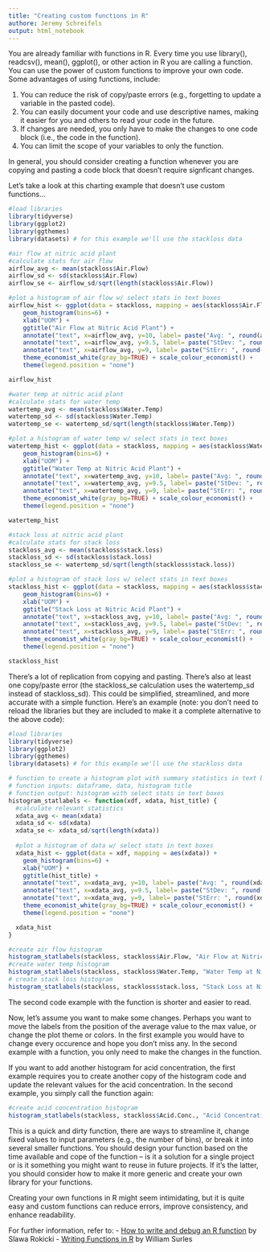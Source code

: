 ---
title: "Creating custom functions in R"
authore: Jeremy Schreifels
output: html_notebook
---

You are already familiar with functions in R. Every time you use library(), readcsv(), mean(), ggplot(), or other action in R you are calling a function. You can use the power of custom functions to improve your own code. Some advantages of using functions, include:

1. You can reduce the risk of copy/paste errors (e.g., forgetting to update a variable in the pasted code).
2. You can easily  document your code and use descriptive names, making it easier for you and others to read your code in the future.
3. If changes are needed, you only have to make the changes to one code block (i.e., the code in the function).
4. You can limit the scope of your variables to only the function.

In general, you should consider creating a function whenever you are copying and pasting a code block that doesn't require signficant changes. 

Let's take a look at this charting example that doesn't use custom functions...

```{r}
#load libraries
library(tidyverse)
library(ggplot2)
library(ggthemes)
library(datasets) # for this example we'll use the stackloss data

#air flow at nitric acid plant
#calculate stats for air flow
airflow_avg <- mean(stackloss$Air.Flow)
airflow_sd <- sd(stackloss$Air.Flow)
airflow_se <- airflow_sd/sqrt(length(stackloss$Air.Flow))

#plot a histogram of air flow w/ select stats in text boxes
airflow_hist <- ggplot(data = stackloss, mapping = aes(stackloss$Air.Flow)) +
    geom_histogram(bins=6) +
    xlab("UOM") +
    ggtitle("Air Flow at Nitric Acid Plant") +
    annotate("text", x=airflow_avg, y=10, label= paste("Avg: ", round(airflow_avg, 2), sep="" )) +
    annotate("text", x=airflow_avg, y=9.5, label= paste("StDev: ", round(airflow_sd, 2), sep="" )) +
    annotate("text", x=airflow_avg, y=9, label= paste("StErr: ", round(airflow_se, 2), sep="")) +
    theme_economist_white(gray_bg=TRUE) + scale_colour_economist() +
    theme(legend.position = "none")  

airflow_hist

#water temp at nitric acid plant
#calculate stats for water temp
watertemp_avg <- mean(stackloss$Water.Temp)
watertemp_sd <- sd(stackloss$Water.Temp)
watertemp_se <- watertemp_sd/sqrt(length(stackloss$Water.Temp))

#plot a histogram of water temp w/ select stats in text boxes
watertemp_hist <- ggplot(data = stackloss, mapping = aes(stackloss$Water.Temp)) +
    geom_histogram(bins=6) +
    xlab("UOM") +
    ggtitle("Water Temp at Nitric Acid Plant") +
    annotate("text", x=watertemp_avg, y=10, label= paste("Avg: ", round(watertemp_avg, 2), sep="" )) +
    annotate("text", x=watertemp_avg, y=9.5, label= paste("StDev: ", round(watertemp_sd, 2), sep="" )) +
    annotate("text", x=watertemp_avg, y=9, label= paste("StErr: ", round(watertemp_se, 2), sep="")) +
    theme_economist_white(gray_bg=TRUE) + scale_colour_economist() +
    theme(legend.position = "none")  

watertemp_hist

#stack loss at nitric acid plant
#calculate stats for stack loss
stackloss_avg <- mean(stackloss$stack.loss)
stackloss_sd <- sd(stackloss$stack.loss)
stackloss_se <- watertemp_sd/sqrt(length(stackloss$stack.loss))

#plot a histogram of stack loss w/ select stats in text boxes
stackloss_hist <- ggplot(data = stackloss, mapping = aes(stackloss$stack.loss)) +
    geom_histogram(bins=6) +
    xlab("UOM") +
    ggtitle("Stack Loss at Nitric Acid Plant") +
    annotate("text", x=stackloss_avg, y=10, label= paste("Avg: ", round(stackloss_avg, 2), sep="" )) +
    annotate("text", x=stackloss_avg, y=9.5, label= paste("StDev: ", round(stackloss_sd, 2), sep="" )) +
    annotate("text", x=stackloss_avg, y=9, label= paste("StErr: ", round(stackloss_se, 2), sep="")) +
    theme_economist_white(gray_bg=TRUE) + scale_colour_economist() +
    theme(legend.position = "none")  

stackloss_hist


```

There's a lot of replication from copying and pasting. There's also at least one copy/paste error (the stackloss_se calculation uses the watertemp_sd instead of stackloss_sd). This could be simplified, streamlined, and more accurate with a simple function. Here's an example (note: you don't need to reload the libraries but they are included to make it a complete alternative to the above code):

```{r}
#load libraries
library(tidyverse)
library(ggplot2)
library(ggthemes)
library(datasets) # for this example we'll use the stackloss data

# function to create a histogram plot with summary statistics in text boxes
# function inputs: dataframe, data, histogram title
# function output: histogram with select stats in text boxes
histogram_statlabels <- function(xdf, xdata, hist_title) {
  #calculate relevant statistics
  xdata_avg <- mean(xdata)
  xdata_sd <- sd(xdata)
  xdata_se <- xdata_sd/sqrt(length(xdata))
  
  #plot a histogram of data w/ select stats in text boxes
  xdata_hist <- ggplot(data = xdf, mapping = aes(xdata)) +
    geom_histogram(bins=6) +
    xlab("UOM") +
    ggtitle(hist_title) +
    annotate("text", x=xdata_avg, y=10, label= paste("Avg: ", round(xdata_avg, 2), sep="" )) +
    annotate("text", x=xdata_avg, y=9.5, label= paste("StDev: ", round(xdata_sd, 2), sep="" )) +
    annotate("text", x=xdata_avg, y=9, label= paste("StErr: ", round(xdata_se, 2), sep="")) +
    theme_economist_white(gray_bg=TRUE) + scale_colour_economist() +
    theme(legend.position = "none")  

  xdata_hist
}

#create air flow histogram
histogram_statlabels(stackloss, stackloss$Air.Flow, "Air Flow at Nitric Acid Plant")
#create water temp histogram
histogram_statlabels(stackloss, stackloss$Water.Temp, "Water Temp at Nitric Acid Plant")
# create stack loss histogram
histogram_statlabels(stackloss, stackloss$stack.loss, "Stack Loss at Nitric Acid Plant")

```

The second code example with the function is shorter and easier to read. 

Now, let's assume you want to make some changes. Perhaps you want to move the labels from the position of the average value to the max value, or change the plot theme or colors. In the first example you would have to change every occurence and hope you don't miss any. In the second example with a function, you only need to make the changes in the function.

If you want to add another histogram for acid concentration, the first example requires you to create another copy of the histogram code and update the relevant values for the acid concentration. In the second example, you simply call the function again:

```{r}
#create acid concentration histogram
histogram_statlabels(stackloss, stackloss$Acid.Conc., "Acid Concentration at Nitric Acid Plant")
```

This is a quick and dirty function, there are ways to streamline it, change fixed values to input parameters (e.g., the number of bins), or break it into several smaller functions. You should design your function based on the time available and cope of the function -- is it a solution for a single project or is it something you might want to reuse in future projects. If it's the latter, you should consider how to make it more generic and create your own library for your functions. 

Creating your own functions in R might seem intimidating, but it is quite easy and custom functions can reduce errors, improve consistency, and enhance readability. 

For further information, refer to:
- [How to write and debug an R function](https://www.r-bloggers.com/how-to-write-and-debug-an-r-function/) by Slawa Rokicki
- [Writing Functions in R](https://rpubs.com/williamsurles/292234) by William Surles